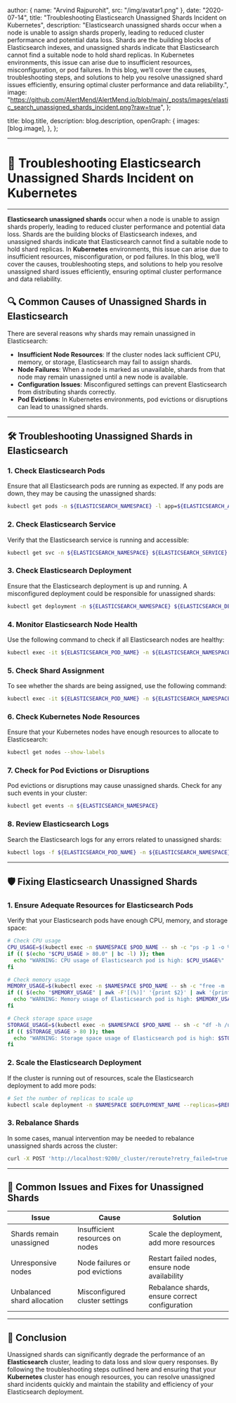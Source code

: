 
  author: { name: "Arvind Rajpurohit", src: "/img/avatar1.png" },
  date: "2020-07-14",
  title: "Troubleshooting Elasticsearch Unassigned Shards Incident on Kubernetes",
  description:
    "Elasticsearch unassigned shards occur when a node is unable to assign shards properly, leading to reduced cluster performance and potential data loss. Shards are the building blocks of Elasticsearch indexes, and unassigned shards indicate that Elasticsearch cannot find a suitable node to hold shard replicas. In Kubernetes environments, this issue can arise due to insufficient resources, misconfiguration, or pod failures. In this blog, we’ll cover the causes, troubleshooting steps, and solutions to help you resolve unassigned shard issues efficiently, ensuring optimal cluster performance and data reliability.",
  image:
    "https://github.com/AlertMend/AlertMend.io/blob/main/_posts/images/elastic_search_unassigned_shards_incident.png?raw=true",
};

  title: blog.title,
  description: blog.description,
  openGraph: {
    images: [blog.image],
  },
};



---
# 🚨 **Troubleshooting Elasticsearch Unassigned Shards Incident on Kubernetes**
---

**Elasticsearch unassigned shards** occur when a node is unable to assign shards properly, leading to reduced cluster performance and potential data loss. Shards are the building blocks of Elasticsearch indexes, and unassigned shards indicate that Elasticsearch cannot find a suitable node to hold shard replicas. In **Kubernetes** environments, this issue can arise due to insufficient resources, misconfiguration, or pod failures. In this blog, we’ll cover the causes, troubleshooting steps, and solutions to help you resolve unassigned shard issues efficiently, ensuring optimal cluster performance and data reliability.


## 🔍 **Common Causes of Unassigned Shards in Elasticsearch**

There are several reasons why shards may remain unassigned in Elasticsearch:
- **Insufficient Node Resources**: If the cluster nodes lack sufficient CPU, memory, or storage, Elasticsearch may fail to assign shards.
- **Node Failures**: When a node is marked as unavailable, shards from that node may remain unassigned until a new node is available.
- **Configuration Issues**: Misconfigured settings can prevent Elasticsearch from distributing shards correctly.
- **Pod Evictions**: In Kubernetes environments, pod evictions or disruptions can lead to unassigned shards.

---

## 🛠️ **Troubleshooting Unassigned Shards in Elasticsearch**

### 1. **Check Elasticsearch Pods**
Ensure that all Elasticsearch pods are running as expected. If any pods are down, they may be causing the unassigned shards:
```bash
kubectl get pods -n ${ELASTICSEARCH_NAMESPACE} -l app=${ELASTICSEARCH_APP}
```

### 2. **Check Elasticsearch Service**
Verify that the Elasticsearch service is running and accessible:
```bash
kubectl get svc -n ${ELASTICSEARCH_NAMESPACE} ${ELASTICSEARCH_SERVICE}
```

### 3. **Check Elasticsearch Deployment**
Ensure that the Elasticsearch deployment is up and running. A misconfigured deployment could be responsible for unassigned shards:
```bash
kubectl get deployment -n ${ELASTICSEARCH_NAMESPACE} ${ELASTICSEARCH_DEPLOYMENT}
```

### 4. **Monitor Elasticsearch Node Health**
Use the following command to check if all Elasticsearch nodes are healthy:
```bash
kubectl exec -it ${ELASTICSEARCH_POD_NAME} -n ${ELASTICSEARCH_NAMESPACE} curl -XGET 'http://localhost:9200/_cat/nodes?v'
```

### 5. **Check Shard Assignment**
To see whether the shards are being assigned, use the following command:
```bash
kubectl exec -it ${ELASTICSEARCH_POD_NAME} -n ${ELASTICSEARCH_NAMESPACE} curl -XGET 'http://localhost:9200/_cat/shards?v'
```

### 6. **Check Kubernetes Node Resources**
Ensure that your Kubernetes nodes have enough resources to allocate to Elasticsearch:
```bash
kubectl get nodes --show-labels
```

### 7. **Check for Pod Evictions or Disruptions**
Pod evictions or disruptions may cause unassigned shards. Check for any such events in your cluster:
```bash
kubectl get events -n ${ELASTICSEARCH_NAMESPACE}
```

### 8. **Review Elasticsearch Logs**
Search the Elasticsearch logs for any errors related to unassigned shards:
```bash
kubectl logs -f ${ELASTICSEARCH_POD_NAME} -n ${ELASTICSEARCH_NAMESPACE} | grep "unassigned"
```

---

## 🛡️ **Fixing Elasticsearch Unassigned Shards**

### 1. **Ensure Adequate Resources for Elasticsearch Pods**
Verify that your Elasticsearch pods have enough CPU, memory, and storage space:
```bash
# Check CPU usage
CPU_USAGE=$(kubectl exec -n $NAMESPACE $POD_NAME -- sh -c "ps -p 1 -o %cpu | tail -1")
if (( $(echo "$CPU_USAGE > 80.0" | bc -l) )); then
  echo "WARNING: CPU usage of Elasticsearch pod is high: $CPU_USAGE%"
fi

# Check memory usage
MEMORY_USAGE=$(kubectl exec -n $NAMESPACE $POD_NAME -- sh -c "free -m | awk 'NR==2{printf "%s/%sMB (%.2f%%)", $3,$2,$3*100/$2 }'")
if (( $(echo "$MEMORY_USAGE" | awk -F'[(%)]' '{print $2}' | awk '{print int($1)}') > 80 )); then
  echo "WARNING: Memory usage of Elasticsearch pod is high: $MEMORY_USAGE"
fi

# Check storage space usage
STORAGE_USAGE=$(kubectl exec -n $NAMESPACE $POD_NAME -- sh -c "df -h /usr/share/elasticsearch/data | awk '{print $5}' | tail -1 | sed 's/%//g'")
if (( $STORAGE_USAGE > 80 )); then
  echo "WARNING: Storage space usage of Elasticsearch pod is high: $STORAGE_USAGE%"
fi
```

### 2. **Scale the Elasticsearch Deployment**
If the cluster is running out of resources, scale the Elasticsearch deployment to add more pods:
```bash
# Set the number of replicas to scale up
kubectl scale deployment -n $NAMESPACE $DEPLOYMENT_NAME --replicas=$REPLICAS
```

### 3. **Rebalance Shards**
In some cases, manual intervention may be needed to rebalance unassigned shards across the cluster:
```bash
curl -X POST 'http://localhost:9200/_cluster/reroute?retry_failed=true'
```

---

## 🔄 **Common Issues and Fixes for Unassigned Shards**

| **Issue**                              | **Cause**                                      | **Solution**                                      |
|----------------------------------------|------------------------------------------------|---------------------------------------------------|
| Shards remain unassigned               | Insufficient resources on nodes                | Scale the deployment, add more resources          |
| Unresponsive nodes                     | Node failures or pod evictions                 | Restart failed nodes, ensure node availability    |
| Unbalanced shard allocation            | Misconfigured cluster settings                 | Rebalance shards, ensure correct configuration    |

---

## 🚀 **Conclusion**

Unassigned shards can significantly degrade the performance of an **Elasticsearch** cluster, leading to data loss and slow query responses. By following the troubleshooting steps outlined here and ensuring that your **Kubernetes** cluster has enough resources, you can resolve unassigned shard incidents quickly and maintain the stability and efficiency of your Elasticsearch deployment.